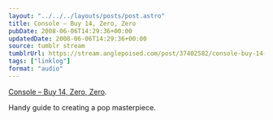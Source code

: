 ```yaml
---
layout: "../../../layouts/posts/post.astro"
title: Console – Buy 14, Zero, Zero
pubDate: 2008-06-06T14:29:36+00:00
updatedDate: 2008-06-06T14:29:36+00:00
source: tumblr stream
tumblrUrl: https://stream.anglepoised.com/post/37402582/console-buy-14-zero-zero-handy-guide-to
tags: ["linklog"]
format: "audio"
---
```



<YouTube id="https://www.youtube.com/watch?v=mX8keWRzXaE" />

[Console &#8211; Buy 14, Zero, Zero][1].

Handy guide to creating a pop masterpiece.

[1]: https://www.youtube.com/watch?v=mX8keWRzXaE
[2]: http://www.console.li/
